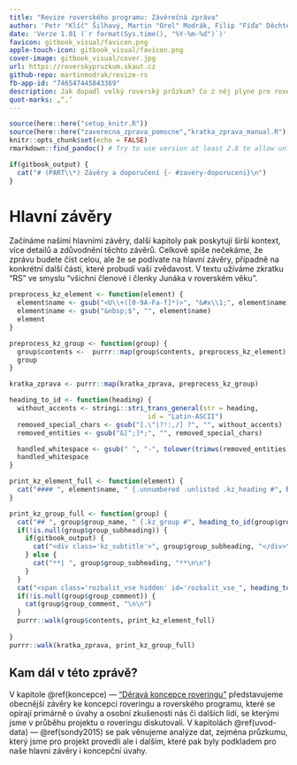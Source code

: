 ```yaml
---
title: "Revize roverského programu: Závěrečná zpráva"
author: 'Petr "Klíč" Šilhavý, Martin "Orel" Modrák, Filip "Fíďa" Děchtěrenko'
date: 'Verze 1.01 (`r format(Sys.time(), "%Y-%m-%d")`)'
favicon: gitbook_visual/favicon.png
apple-touch-icon: gitbook_visual/favicon.png
cover-image: gitbook_visual/cover.jpg
url: https://roverskypruzkum.skaut.cz
github-repo: martinmodrak/revize-rs
fb-app-id: "746547445843369"
description: Jak dopadl velký roverský průzkum? Co z něj plyne pro rovering?
quot-marks: „“‚‘
---
```


```r
source(here::here("setup_knitr.R"))
source(here::here("zaverecna_zprava_pomocne","kratka_zprava_manual.R"), encoding = "UTF-8")
knitr::opts_chunk$set(echo = FALSE)
rmarkdown::find_pandoc() # Try to use version at least 2.8 to allow unlisted header elements
```


```r
if(gitbook_output) {
  cat("# (PART\\*) Závěry a doporučení {- #zavery-doporuceni}\n")
} 
```


# Hlavní závěry {#hlavni}

<script>
  document.getElementById("our-title-wrapper-id").style.display = "block";
</script>


Začínáme našimi hlavními závěry, další kapitoly pak poskytují širší kontext, více detailů a zdůvodnění těchto závěrů. Celkově spíše nečekáme, že zprávu budete číst celou, ale že se podívate na hlavní závěry, případně na konkrétní další části, které probudí vaši zvědavost. V textu užíváme zkratku “RS” ve smyslu “všichni členové i členky Junáka v roverském věku”.


```r
preprocess_kz_element <- function(element) {
  element$name <- gsub("<U\\+([0-9A-Fa-f]*)>", "&#x\\1;", element$name)
  element$name <- gsub("&nbsp;$", "", element$name)
  element
}

preprocess_kz_group <- function(group) {
  group$contents <-  purrr::map(group$contents, preprocess_kz_element)
  group
}

kratka_zprava <- purrr::map(kratka_zprava, preprocess_kz_group)
```


```r
heading_to_id <- function(heading) {
  without_accents <- stringi::stri_trans_general(str = heading,
                                   id = "Latin-ASCII")
  removed_special_chars <- gsub("[.\"|?!:,/] ?", "", without_accents)
  removed_entities <- gsub("&[^;]*;", "", removed_special_chars)

  handled_whitespace <- gsub(" ", "-", tolower(trimws(removed_entities)))
  handled_whitespace
}
```


```r
print_kz_element_full <- function(element) {
  cat("#### ", element$name, " {.unnumbered .unlisted .kz_heading #", heading_to_id(element$name), "}\n\n", trimws(element$text), "\n\n", sep = "")
}

print_kz_group_full <- function(group) {
  cat("## ", group$group_name, " {.kz_group #", heading_to_id(group$group_name), "}\n\n", sep = "")
  if(!is.null(group$group_subheading)) {
    if(gitbook_output) {
      cat("<div class='kz_subtitle'>", group$group_subheading, "</div>\n\n")
    } else {
      cat("**| ", group$group_subheading, "**\n\n")
    }
  }
  cat("<span class='rozbalit_vse hidden' id='rozbalit_vse_", heading_to_id(group$group_name) ,"'></span>\n\n", sep = "")
  if(!is.null(group$group_comment)) {
    cat(group$group_comment, "\n\n")
  }
  purrr::walk(group$contents, print_kz_element_full)
  
}
purrr::walk(kratka_zprava, print_kz_group_full)
```



## Kam dál v této zprávě? {#kam-dal}

V kapitole \@ref(koncepce) --- ["Děravá koncepce roveringu"](#koncepce) představujeme
obecnější závěry ke koncepci roveringu a roverského programu, které se opírají primárně o úvahy a osobní zkušenosti
nás či dalších lidí, se kterými jsme v průběhu projektu o roveringu diskutovali. 
V kapitolách \@ref(uvod-data) --- \@ref(sondy2015) se pak věnujeme analýze dat, 
zejména průzkumu, který jsme pro projekt provedli ale i dalším, které pak byly podkladem pro
naše hlavní závěry i koncepční úvahy. 

<script>
var elementMap = {};

function setRozbalitVse(rozbalitVseElement, sbaleno) {
  if(sbaleno) {
    rozbalitVseElement.classList.add("collapsed");
    rozbalitVseElement.innerHTML = 'Rozbalit vše';
  } else {
    rozbalitVseElement.classList.remove("collapsed");
    rozbalitVseElement.innerHTML = 'Sbalit vše';
  }

}

function isToggleableElement(elem) {
  return !elem.classList.contains("rozbalit_vse") && !elem.classList.contains("kz_subtitle") &&
  elem.tagName.toUpperCase() != "H4";
}

function toggleKratkaZpravaContents(parentElement, rozbalitVseElement) {
  parentElement.classList.toggle("collapsed");
  for(i = 0; i < parentElement.children.length; i++) {
    var c = parentElement.children[i];
    if(isToggleableElement(c)) {
      if(c.classList.contains("kz_hidden")) {
        c.classList.remove("kz_hidden");
      } else {
        c.classList.add("kz_hidden");
      }
    }
  }
  var vseRozbaleno = true;
  var elementIds = elementMap[rozbalitVseElement.id];
  for(eid =0; eid < elementIds.length; eid++) {
    var elem = document.getElementById(elementIds[eid]);
	if(elem.classList.contains("collapsed")) {
		vseRozbaleno = false;
	}
  }
  setRozbalitVse(rozbalitVseElement, !vseRozbaleno);
}


function initKratkaZpravaElement(elementId, rozbalitVseId) {
  var elem = document.getElementById(elementId);
  var rozbalitVseElem = document.getElementById(rozbalitVseId);
  var heading = elem.children[0];
  heading.onclick = function() { toggleKratkaZpravaContents(elem, rozbalitVseElem); };
  for(i = 0; i < elem.children.length; i++) {
    var c = elem.children[i];
    if(isToggleableElement(c)) {
      c.classList.add("kz_hidden");
    }
  }
  elem.classList.add("collapsed");
  rozbalitVseElem.classList.remove("hiden");
  rozbalitVseElem.classList.add("collapsed");
}

function initKratkaZpravaGroup(rozbalitVseId, elementIds) {
  elementMap[rozbalitVseId] = elementIds;
  var elem = document.getElementById(rozbalitVseId);
  elem.onclick = function() {
      var sbalit = !elem.classList.contains("collapsed");
      for(eid =0; eid < elementIds.length; eid++) {
        parentElement = document.getElementById(elementIds[eid])
        if(sbalit) {
          parentElement.classList.add("collapsed");
        } else {
          parentElement.classList.remove("collapsed");
        }
        for(i = 1; i < parentElement.children.length; i++) {
          var c = parentElement.children[i];
          if(sbalit) {
            c.classList.add("kz_hidden");
          } else {
            c.classList.remove("kz_hidden");
          }
        }
      }
      setRozbalitVse(elem, sbalit);
  }
  elem.classList.remove("hidden");
  setRozbalitVse(elem, true);
  for(eid =0; eid < elementIds.length; eid++) {
    initKratkaZpravaElement(elementIds[eid], rozbalitVseId);
  }

}

function initKratkaZprava() {
```r

print_kz_group_script <- function(group) {
  elementIds <- as.character(purrr::map(group$contents, ~ heading_to_id(.x$name)))
  elementString <- paste0("['", paste0(elementIds, collapse = "', \n    '"),  "']")
  cat("  initKratkaZpravaGroup('rozbalit_vse_", heading_to_id(group$group_name) ,"', ", elementString, ");\n", sep = "")
}
purrr::walk(kratka_zprava, print_kz_group_script)

```
}


window.addEventListener("load", initKratkaZprava, false);
</script>

